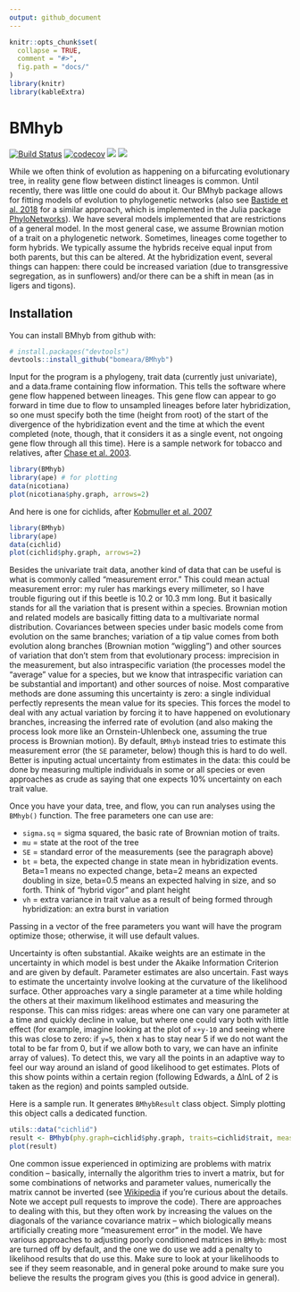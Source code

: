 ```yaml
---
output: github_document
---
```



<!-- README.md is generated from README.Rmd. Please edit that file -->

```r
knitr::opts_chunk$set(
  collapse = TRUE,
  comment = "#>",
  fig.path = "docs/"
)
library(knitr)
library(kableExtra)
```

# BMhyb

[![Build Status](https://travis-ci.org/bomeara/BMhyb.svg)](https://travis-ci.org/bomeara/BMhyb) [![codecov](https://codecov.io/gh/bomeara/BMhyb/branch/master/graph/badge.svg)](https://codecov.io/gh/bomeara/BMhyb)  <img class="badge" src="https://www.r-pkg.org/badges/version/BMhyb"> <img class="badge" src="http://cranlogs.r-pkg.org/badges/grand-total/BMhyb">


While we often think of evolution as happening on a bifurcating evolutionary tree, in reality gene flow between distinct lineages is common. Until recently, there was little one could do about it. Our BMhyb package allows for fitting models of evolution to phylogenetic networks (also see [Bastide et al. 2018](https://doi.org/10.1093/sysbio/syy033) for a similar approach, which is implemented in the Julia package [PhyloNetworks](https://github.com/crsl4/PhyloNetworks.jl)). We have several models implemented that are restrictions of a general model. In the most general case, we assume Brownian motion of a trait on a phylogenetic network. Sometimes, lineages come together to form hybrids. We typically assume the hybrids receive equal input from both parents, but this can be altered. At the hybridization event, several things can happen: there could be increased variation (due to transgressive segregation, as in sunflowers) and/or there can be a shift in mean (as in ligers and tigons).

## Installation

You can install BMhyb from github with:

```r
# install.packages("devtools")
devtools::install_github("bomeara/BMhyb")
```

Input for the program is a phylogeny, trait data (currently just univariate), and a data.frame containing flow information. This tells the software where gene flow happened between lineages. This gene flow can appear to go forward in time due to flow to unsampled lineages before later hybridization, so one must specify both the time (height from root) of the start of the divergence of the hybridization event and the time at which the event completed (note, though, that it considers it as a single event, not ongoing gene flow through all this time). Here is a sample network for tobacco and relatives, after [Chase et al. 2003](https://doi.org/10.1093/aob/mcg087).

```r
library(BMhyb)
library(ape) # for plotting
data(nicotiana)
plot(nicotiana$phy.graph, arrows=2)
```

And here is one for cichlids, after [Kobmuller et al. 2007](https://bmcevolbiol.biomedcentral.com/articles/10.1186/1471-2148-7-7)

```r
library(BMhyb)
library(ape)
data(cichlid)
plot(cichlid$phy.graph, arrows=2)
```

Besides the univariate trait data, another kind of data that can be useful is what is commonly called "measurement error." This could mean actual measurement error: my ruler has markings every millimeter, so I have trouble figuring out if this beetle is 10.2 or 10.3 mm long. But it basically stands for all the variation that is present within a species. Brownian motion and related models are basically fitting data to a multivariate normal distribution. Covariances between species under basic models come from evolution on the same branches; variation of a tip value comes from both evolution along branches (Brownian motion "wiggling") and other sources of variation that don't stem from that evolutionary process: imprecision in the measurement, but also intraspecific variation (the processes model the "average" value for a species, but we know that intraspecific variation can be substantial and important) and other sources of noise. Most comparative methods are done assuming this uncertainty is zero: a single individual perfectly represents the mean value for its species. This forces the model to deal with any actual variation by forcing it to have happened on evolutionary branches, increasing the inferred rate of evolution (and also making the process look more like an Ornstein-Uhlenbeck one, assuming the true process is Brownian motion). By default, `BMhyb` instead tries to estimate this measurement error (the `SE` parameter, below) though this is hard to do well. Better is inputing actual uncertainty from estimates in the data: this could be done by measuring multiple individuals in some or all species or even approaches as crude as saying that one expects 10% uncertainty on each trait value.

Once you have your data, tree, and flow, you can run analyses using the `BMhyb()` function. The free parameters one can use are:

* `sigma.sq` = sigma squared, the basic rate of Brownian motion of traits.
* `mu` = state at the root of the tree
* `SE` = standard error of the measurements (see the paragraph above)
* `bt` = beta, the expected change in state mean in hybridization events. Beta=1 means no expected change, beta=2 means an expected doubling in size, beta=0.5 means an expected halving in size, and so forth. Think of "hybrid vigor" and plant height
* `vh` = extra variance in trait value as a result of being formed through hybridization: an extra burst in variation

Passing in a vector of the free parameters you want will have the program optimize those; otherwise, it will use default values.

Uncertainty is often substantial. Akaike weights are an estimate in the uncertainty in which model is best under the Akaike Information Criterion and are given by default. Parameter estimates are also uncertain. Fast ways to estimate the uncertainty involve looking at the curvature of the likelihood surface. Other approaches vary a single parameter at a time while holding the others at their maximum likelihood estimates and measuring the response. This can miss ridges: areas where one can vary one parameter at a time and quickly decline in value, but where one could vary both with little effect (for example, imagine looking at the plot of `x+y-10` and seeing where this was close to zero: if `y=5`, then x has to stay near 5 if we do not want the total to be far from 0, but if we allow both to vary, we can have an infinite array of values). To detect this, we vary all the points in an adaptive way to feel our way around an island of good likelihood to get estimates. Plots of this show points within a certain region (following Edwards, a ∆lnL of 2 is taken as the region) and points sampled outside.

Here is a sample run. It generates `BMhybResult` class object. Simply plotting this object calls a dedicated function.

```r
utils::data("cichlid")
result <- BMhyb(phy.graph=cichlid$phy.graph, traits=cichlid$trait, measurement.error=cichlid$final.se, free.parameter.names = c("sigma.sq", "mu", "bt"), confidence.points=1000)
plot(result)
```


One common issue experienced in optimizing are problems with matrix condition -- basically, internally the algorithm tries to invert a matrix, but for some combinations of networks and parameter values, numerically the matrix cannot be inverted (see [Wikipedia](https://en.wikipedia.org/wiki/Condition_number) if you're curious about the details. Note we accept pull requests to improve the code). There are approaches to dealing with this, but they often work by increasing the values on the diagonals of the variance covariance matrix -- which biologically means artificially creating more "measurement error" in the model. We have various approaches to adjusting poorly conditioned matrices in `BMhyb`: most are turned off by default, and the one we do use we add a penalty to likelihood results that do use this. Make sure to look at your likelihoods to see if they seem reasonable, and in general poke around to make sure you believe the results the program gives you (this is good advice in general).
